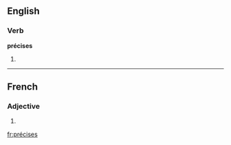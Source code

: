 ==English==

===Verb===
'''précises'''

# {{third-person singular of|précis}}

----

==French==

===Adjective===
{{fr-adj-form|sort=precises}}

# {{feminine plural of|précis}}

[[fr:précises]]